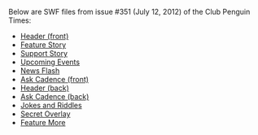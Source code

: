 Below are SWF files from issue #351 (July 12, 2012) of the Club Penguin Times:

*[[Media:News351HeaderFront.swf|Header (front)]]
*[[Media:News351FeatureStory.swf|Feature Story]]
*[[Media:News351SupportStory.swf|Support Story]]
*[[Media:News351UpcomingEvents.swf|Upcoming Events]]
*[[Media:News351NewsFlash.swf|News Flash]]
*[[Media:News351AskAuntArcticFront.swf|Ask Cadence (front)]]
*[[Media:News351HeaderBack.swf|Header (back)]]
*[[Media:News351AskAuntArcticBack.swf|Ask Cadence (back)]]
*[[Media:News351JokesAndRiddles.swf|Jokes and Riddles]]
*[[Media:News351SecretOverlay.swf|Secret Overlay]]
*[[Media:News351FeatureMore.swf|Feature More]]